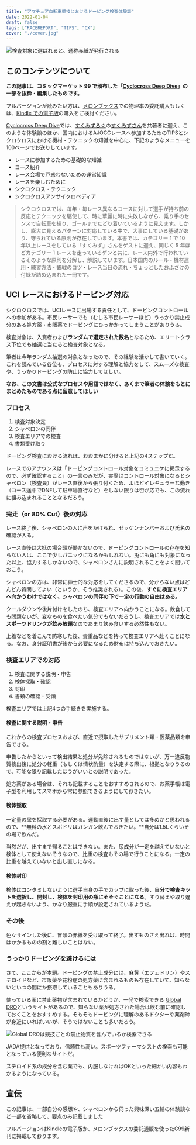 ```yaml
---
title: "アマチュア自転車競技におけるドーピング検査体験談"
date: 2022-01-04
draft: false
tags: ["RACEREPORT", "TIPS", "CX"]
cover: "./cover.jpg"
---
```


![検査対象に選ばれると、通称赤紙が発行される](./cover.jpg)

## このコンテンツについて

**この記事は、コミックマーケット 99 で頒布した「[Cyclocross Deep Dive](https://amzn.to/3qJo6l8)」の一部を抜粋・編集したものです。**

フルバージョンが読みたい方は、[メロンブックス](https://www.melonbooks.co.jp/detail/detail.php?product_id=1163552)での物理本の委託購入もしくは、[Kindle での電子版](https://amzn.to/3qJo6l8)の購入をご検討ください。

<Amzn asin="B09NWBGVJD">

<LinkBox url="https://www.melonbooks.co.jp/detail/detail.php?product_id=1163552" />

[Cyclocross Deep Dive](https://amzn.to/3qJo6l8)では、[すくみずろぐ](https://skmzlog.com/)の[すくみずさん](https://twitter.com/skmzmw)を共著者に迎え、このような体験談のほか、国内におけるAJOCCレースへ参加するためのTIPSとシクロクロスにおける機材・テクニックの知識を中心に、下記のようなメニューを100ページでお送りしています。

- レースに参加するための基礎的な知識
- コース紹介
- レース会場で戸惑わないための運営知識
- レースを楽しむために
- シクロクロス・テクニック
- シクロクロスアンサイクロペディア

> シクロクロスでは、毎年・毎レース異なるコースに対して選手が持ち前の反応とテクニックを駆使して、時に華麗に時に失敗しながら、乗り手のセンスで自転車を操り、ゴールまでたどり着いているように見えます。しかし、膨大に見えるパターンに対応している中で、大事にしている基礎があり、守られている原則が存在しています。本書では、カテゴリー 1 で 10 年以上レースをしている「すくみず」さんをゲストに迎え、同じく 5 年ほどカテゴリー 1 レースを走っているゲンと共に、レース内外で行われているそのような原則を分解し、解説しています。日本国内のルール・機材運用・練習方法・観戦のコツ・レース当日の流れ・ちょっとしたおふざけの付録が詰め込まれた一冊です。

## UCI レースにおけるドーピング対応

シクロクロスでは、UCIレースに出場する責任として、ドーピングコントロールへの参加がある。市民レーサーでも（むしろ市民レーサーほど）うっかり禁止成分のある処方薬・市販薬でドーピングにひっかかってしまうことがありうる。

検査対象は、入賞者および**ランダムで選定された数名**となるため、エリートクラス下位でも抽選に当たると検査対象となる。

筆者は今年ランダム抽選の対象となったので、その経験を活かして書いていく。これを読んでいる各位も、プロセスに対する理解と協力をして、スムーズな検査や、うっかりドーピングの防止に協力してほしい。

**なお、この文書は公式なプロセスや用語ではなく、あくまで筆者の体験をもとにまとめたものである点に留意してほしい**

### プロセス

1. 検査対象決定
2. シャペロンの同伴
3. 検査エリアでの検査
4. 書類受け取り

ドーピング検査における流れは、おおまかに分けると上記の4ステップだ。

レースでのアナウンスは「ドーピングコントロール対象をコミュニケに掲示するので、必ず確認すること」の一言のみだが、実際はコントロール対象になるとシャペロン（検査員）がレース直後から張り付くため、よほどイレギュラーな動き（コース途中でDNFして駐車場直行など）をしない限りは否が応でも、この流れに組み込まれることとなるだろう。

### 完走（or 80% Cut）後の対応

レース終了後、シャペロンの人に声をかけられ、ゼッケンナンバーおよび氏名の確認が入る。

レース直後は大抵の場合頭が働かないので、ドーピングコントロールの存在を知らない人は、ここで少しパニックになるかもしれない。兎にも角にも対象になった以上、協力するしかないので、シャペロンさんに説明されることをよく聞いておこう。

シャペロンの方は、非常に紳士的な対応をしてくださるので、分からない点はどんどん質問してよい（というか、そう推奨される）。この後、**すぐに検査エリアへ向かうわけではなく、シャペロンの同伴の下で一定の行動の自由はある。**

クールダウンや後片付けをしたのち、検査エリアへ向かうことになる。飲食しても問題ないが、変なものを食べたい気分でもないだろうし、検査エリアでは**水とスポーツドリンクが飲み放題**なのであまり飲み食いする必然性もない。

上着などを着こんで防寒した後、貴重品などを持って検査エリアへ赴くことになる。なお、身分証明書が後から必要になるため財布は持ち込んでおきたい。

### 検査エリアでの対応

1. 検査に関する説明・申告
2. 検体採取・確認
3. 封印
4. 書類の確認・受領

検査エリアでは上記4つの手続きを実施する。

#### 検査に関する説明・申告

これからの検査プロセスおよび、直近で摂取したサプリメント類・医薬品類を申告できる。

申告したからといって検出結果と処分が免除されるものではないが、万一違反物質検出後に処分の軽重（もしくは情状酌量）を決定する際に、根拠となりうるので、可能な限り記載したほうがいいとの説明であった。

処方薬がある場合は、それも記載することをおすすめされるので、お薬手帳は電子型を利用してスマホから常に参照できるようにしておきたい。

#### 検体採取

一定量の尿を採取する必要がある。運動直後に出す量としては多めかと思われるので、**無料の水とスポドリはガンガン飲んでおきたい。**自分は1.5Lくらいその場で飲んだ。

当然だが、出すまで帰ることはできない。また、尿成分が一定を越えていないと検体として使えないそうなので、比重の検査もその場で行うことになる。一定の比重を越えていないと出し直しになる。

#### 検体封印

検体はコンタミしないように選手自身の手でカップに取った後、**自分で検査キットを選択し、開封し、検体を封印用の瓶にそそぐことになる**。すり替えや取り違えが起きないよう、かなり厳重に手順が設定されているようだ。

### その後

色々サインした後に、冒頭の赤紙を受け取って終了。出すものさえ出れば、時間はかかるものの割と難しいことはない。

### うっかりドーピングを避けるには

さて、ここからが本題。ドーピングの禁止成分には、麻黄（エフェドリン）やステロイドなど、市販薬や花粉症の処方薬に含まれるものも存在していて、知らないといつの間にか摂取していることもありうる。

使っている薬に禁止薬物が含まれているかどうか、一発で検索できる [Global DRO](https://www.globaldro.com/JP/search)というサイトがあるので、知らない薬が処方された場合は飲む前に確認しておくことをおすすめする。そもそもドーピングに理解のあるドクターや薬剤師が身近にいればいいが、そうではないことも多いだろう。

![Global DROは競技ごとの禁止物質を含んでいるか検索できる](./dro.jpg)

<LinkBox url="https://www.globaldro.com/JP/search" />

JADA提供となっており、信頼性も高い。スポーツファーマシストの検索も可能となっている便利なサイトだ。

ステロイド系の成分を含む薬でも、内服しなければOKといった細かい内容もわかるようになっている。

## 宣伝

この記事は、一部自分の感想や、シャペロンから伺った興味深い五輪の体験談など一部を省略して、要点のみ記載しました

フルバージョンはKindleの電子版か、メロンブックスの委託通販を使ったC99新刊に掲載しております。

<Amzn asin="B09NWBGVJD">

<LinkBox url="https://www.melonbooks.co.jp/detail/detail.php?product_id=1163552" />
